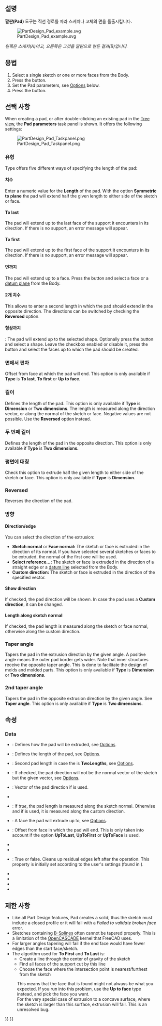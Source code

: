 <languages/>

{{Docnav
|[[PartDesign_CoordinateSystem/ko|지역 좌표계 생성]]
|[[PartDesign_Revolution/ko|공전]]
|[[PartDesign_Workbench/ko|부품설계 작업대]]
|IconL=PartDesign_CoordinateSystem.svg
|IconR=PartDesign_Revolution.svg
|IconC=Workbench_PartDesign.svg
}}

{{GuiCommand
|Name=PartDesign Pad
|MenuLocation=부품 설계 → 덧셈 도형특징 생성 → 깔판
|Workbenches=[[PartDesign_Workbench/ko|부품설계 작업대]]
|SeeAlso=[[PartDesign_Pocket/ko|부품설계 오목자리]]
}}

<span id="Description"></span>
==설명==

'''깔판(Pad)''' 도구는 직선 경로를 따라 스케치나 고체의 면을 돌출시킵니다.

[[File:PartDesign Pad example.svg|none]]

''왼쪽은 스케치(A)이고, 오른쪽은 그것을 깔판으로 만든 결과(B)입니다.''

<span id="Usage"></span>
==용법==

# Select a single sketch or one or more faces from the Body.
# Press the {{Button|[[Image:PartDesign_Pad.svg|16px]] [[PartDesign_Pad|Pad]]}} button.
# Set the Pad parameters, see [[#Options|Options]] below.
# Press the {{Button|OK}} button.

<span id="Options"></span>
==선택 사항==

When creating a pad, or after double-clicking an existing pad in the [[Tree_view|Tree view]], the '''Pad parameters''' task panel is shown. It offers the following settings:

[[Image:PartDesign_Pad_Taskpanel.png|frame|left]]

<span id="Type"></span>
===유형===

Type offers five different ways of specifying the length of the pad:

<span id="Dimension"></span>
====치수====

Enter a numeric value for the '''Length''' of the pad. With the option '''Symmetric to plane''' the pad will extend half the given length to either side of the sketch or face.

====To last====

The pad will extend up to the last face of the support it encounters in its direction. If there is no support, an error message will appear.

====To first====

The pad will extend up to the first face of the support it encounters in its direction. If there is no support, an error message will appear.

<span id="Up_to_face"></span>
====면까지====

The pad will extend up to a face. Press the {{Button|Select face}} button and select a face or a [[PartDesign_Plane|datum plane]] from the Body.

<span id="Two_dimensions"></span>
====2개 치수====

This allows to enter a second length in which the pad should extend in the opposite direction. The directions can be switched by checking the '''Reversed''' option.

<span id="Up_to_shape"></span>
====형상까지====

{{Version|1.0}}: The pad will extend up to the selected shape. Optionally press the {{Button|Select shape}} button and select a shape. Leave the {{Button|Select all faces}} checkbox enabled or disable it, press the {{Button|Select faces}} button and select the faces up to which the pad should be created.

<span id="Offset_to_face"></span>
=== 면에서 편차 ===

Offset from face at which the pad will end. This option is only available if '''Type''' is '''To last''', '''To first''' or '''Up to face'''.

<span id="Length"></span>
===길이===

Defines the length of the pad. This option is only available if '''Type''' is '''Dimension''' or '''Two dimensions'''. The length is measured along the direction vector, or along the normal of the sketch or face. Negative values are not possible. Use the '''Reversed''' option instead.

<span id="2nd_length"></span>
===두 번째 길이===

Defines the length of the pad in the opposite direction. This option is only available if '''Type''' is '''Two dimensions'''.

<span id="Symmetric_to_plane"></span>
=== 평면에 대칭 ===

Check this option to extrude half the given length to either side of the sketch or face. This option is only available if '''Type''' is '''Dimension'''.

=== Reversed ===

Reverses the direction of the pad.

<span id="Direction"></span>
===방향===

==== Direction/edge ====

You can select the direction of the extrusion:

* '''Sketch normal''' or '''Face normal:''' The sketch or face is extruded in the direction of its normal. If you have selected several sketches or faces to be extruded, the normal of the first one will be used.
* '''Select reference...:''' The sketch or face is extruded in the direction of a straight edge or a [[PartDesign_Line|datum line]] selected from the Body.
* '''Custom direction:''' The sketch or face is extruded in the direction of the specified vector.

==== Show direction ==== 

If checked, the pad direction will be shown. In case the pad uses a '''Custom direction''', it can be changed.

==== Length along sketch normal ====

If checked, the pad length is measured along the sketch or face normal, otherwise along the custom direction.

=== Taper angle ===

Tapers the pad in the extrusion direction by the given angle. A positive angle means the outer pad border gets wider. Note that inner structures receive the opposite taper angle. This is done to facilitate the design of molds and molded parts. This option is only available if '''Type''' is '''Dimension''' or '''Two dimensions'''.

=== 2nd taper angle ===

Tapers the pad in the opposite extrusion direction by the given angle. See '''Taper angle'''. This option is only available if '''Type''' is '''Two dimensions'''.

<span id="Properties"></span>
==속성==

===Data===

{{TitleProperty|Pad}}

* {{PropertyData|Type|Enumeration}}: Defines how the pad will be extruded, see [[#Options|Options]].
* {{PropertyData|Length|Length}}: Defines the length of the pad, see [[#Options|Options]].
* {{PropertyData|Length2|Length}}: Second pad length in case the {{PropertyData|Type}} is '''TwoLengths''', see [[#Options|Options]].
* {{PropertyData|Use Custom Vector|Bool}}: If checked, the pad direction will not be the normal vector of the sketch but the given vector, see [[#Options|Options]].
* {{PropertyData|Direction|Vector}}: Vector of the pad direction if {{PropertyData|Use Custom Vector}} is used.
* {{PropertyData|Reference Axis|LinkSub}}
* {{PropertyData|Along Sketch Normal|Bool}}: If ''true'', the pad length is measured along the sketch normal. Otherwise and if {{PropertyData|Use Custom Vector}} is used, it is measured along the custom direction.
* {{PropertyData|Up To Face|LinkSub}}: A face the pad will extrude up to, see [[#Options|Options]].
* {{PropertyData|Offset|Length}}: Offset from face in which the pad will end. This is only taken into account if the {{PropertyData|Type}} option '''UpToLast''', '''UpToFirst''' or '''UpToFace''' is used.
* {{PropertyData|Taper Angle|Angle}}
* {{PropertyData|Taper Angle2|Angle}}

{{TitleProperty|Part Design}}

* {{PropertyData|Refine|Bool}}: True or false. Cleans up residual edges left after the operation. This property is initially set according to the user's settings (found in {{MenuCommand|Preferences → Part Design → General → Model settings}}).

{{TitleProperty|Sketch Based}}

* {{PropertyData|Profile|LinkSub}}
* {{PropertyData|Midplane|Bool}}
* {{PropertyData|Reversed|Bool}}
* {{PropertyData|Allow Multi Face|Bool}}

<span id="Limitations"></span>
==제한 사항==

* Like all Part Design features, Pad creates a solid, thus the sketch must include a closed profile or it will fail with a ''Failed to validate broken face'' error.
* Sketches containing [[B-Splines|B-Splines]] often cannot be tapered properly. This is a limitation of the [[OpenCASCADE|OpenCASCADE]] kernel that FreeCAD uses.
* For larger angles tapering will fail if the end face would have fewer edges than the start face/sketch.
* The algorithm used for '''To First''' and '''To Last''' is:
** Create a line through the center of gravity of the sketch
** Find all faces of the support cut by this line
** Choose the face where the intersection point is nearest/furthest from the sketch
: This means that the face that is found might not always be what you expected. If you run into this problem, use the '''Up to face''' type instead, and pick the face you want.
: For the very special case of extrusion to a concave surface, where the sketch is larger than this surface, extrusion will fail. This is an unresolved bug.


{{Docnav
|[[PartDesign_CoordinateSystem/ko|지역 좌표계 생성]]
|[[PartDesign_Revolution/ko|공전]]
|[[PartDesign_Workbench/ko|부품설계 작업대]]
|IconL=PartDesign_CoordinateSystem.svg
|IconR=PartDesign_Revolution.svg
|IconC=Workbench_PartDesign.svg
}}

{{PartDesign Tools navi{{#translation:}}}}
{{Userdocnavi{{#translation:}}}}